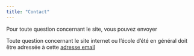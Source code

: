 ```yaml
---
title: "Contact"
---
```


Pour toute question concernant le site, vous pouvez envoyer

Toute question concernant le site internet ou l'école d'été en général doit être adressée à cette [adresse email](mailto:info@cist.cnrs.fr "[EE2023] -")

<!-- En ce qui concerne les modules ou un contenu pédagogique spécifique, vous pouvez contacter directement les formateur·rices. -->

